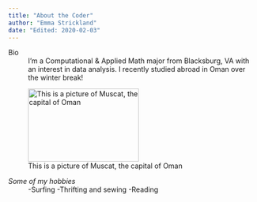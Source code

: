 ```yaml
---
title: "About the Coder"
author: "Emma Strickland"
date: "Edited: 2020-02-03"
---
```


Bio
:   I'm a Computational & Applied Math major from Blacksburg, VA with an interest in data analysis.
I recently studied abroad in Oman over the winter break!

![This is a picture of Muscat, the capital of Oman](https://media.tacdn.com/media/attractions-splice-spp-674x446/06/74/d0/3a.jpg){width=224 height=148}

*Some of my hobbies*
:   -Surfing
    -Thrifting and sewing
    -Reading
